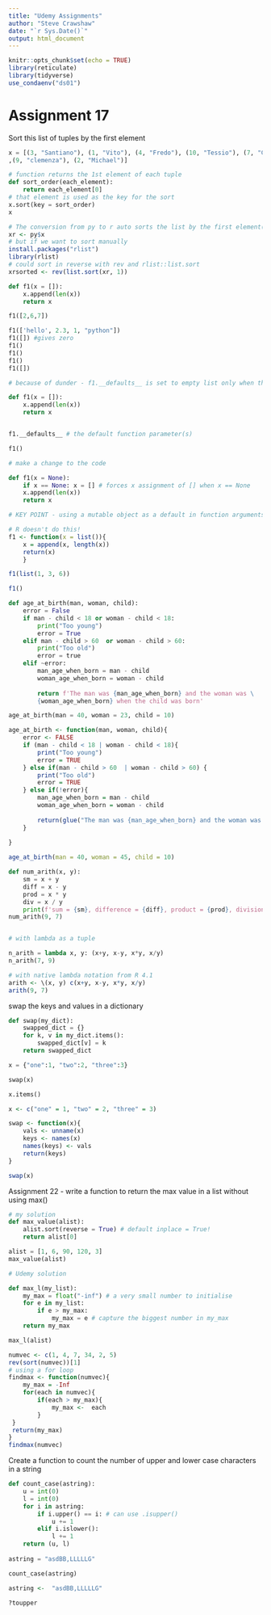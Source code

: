 ```yaml
---
title: "Udemy Assignments"
author: "Steve Crawshaw"
date: "`r Sys.Date()`"
output: html_document
---
```


```r
knitr::opts_chunk$set(echo = TRUE)
library(reticulate)
library(tidyverse)
use_condaenv("ds01")

```

# Assignment 17
Sort this list of tuples by the first element
```python
x = [(3, "Santiano"), (1, "Vito"), (4, "Fredo"), (10, "Tessio"), (7, "Connie") \
,(9, "clemenza"), (2, "Michael")]

# function returns the 1st element of each tuple
def sort_order(each_element):
    return each_element[0]
# that element is used as the key for the sort
x.sort(key = sort_order)
x

```

```r
# The conversion from py to r auto sorts the list by the first element(!)
xr <- py$x
# but if we want to sort manually
install.packages("rlist")
library(rlist)
# could sort in reverse with rev and rlist::list.sort
xrsorted <- rev(list.sort(xr, 1))
```


```python
def f1(x = []):
    x.append(len(x))
    return x

f1([2,6,7])

f1(['hello', 2.3, 1, "python"])
f1([]) #gives zero
f1()
f1()
f1()
f1([])

# because of dunder - f1.__defaults__ is set to empty list only when the function is first defined. so subsequent calls can override, because x ( a mutable list in this case) is changed in the body of the function and that affects the value of x as a default parameter in the function arguments.

def f1(x = []):
    x.append(len(x))
    return x


f1.__defaults__ # the default function parameter(s)

f1()

# make a change to the code

def f1(x = None):
    if x == None: x = [] # forces x assignment of [] when x == None
    x.append(len(x))
    return x

# KEY POINT - using a mutable object as a default in function arguments can cause unintended behaviour due to dunder defaults being set unintentionally when no parameters are passed. Need to deal with this explicitly, either in the code or by setting immutable objects as defaults.


```

```r

# R doesn't do this!
f1 <- function(x = list()){
    x = append(x, length(x))
    return(x)
    }

f1(list(1, 3, 6))

f1()

```

```python

def age_at_birth(man, woman, child):
    error = False
    if man - child < 18 or woman - child < 18:
        print("Too young")
        error = True
    elif man - child > 60  or woman - child > 60:
        print("Too old")
        error = true
    elif ~error:
        man_age_when_born = man - child
        woman_age_when_born = woman - child
        
        return f'The man was {man_age_when_born} and the woman was \
        {woman_age_when_born} when the child was born'

age_at_birth(man = 40, woman = 23, child = 10)

```

```r

age_at_birth <- function(man, woman, child){
    error <- FALSE
    if (man - child < 18 | woman - child < 18){
        print("Too young")
        error = TRUE
    } else if(man - child > 60  | woman - child > 60) {
        print("Too old")
        error = TRUE
    } else if(!error){
        man_age_when_born = man - child
        woman_age_when_born = woman - child
        
        return(glue("The man was {man_age_when_born} and the woman was {woman_age_when_born} when the child was born"))
    }
        
}

age_at_birth(man = 40, woman = 45, child = 10)
```


```python
def num_arith(x, y):
    sm = x + y
    diff = x - y
    prod = x * y
    div = x / y
    print(f'sum = {sm}, difference = {diff}, product = {prod}, division = {div}')
num_arith(9, 7)


# with lambda as a tuple

n_arith = lambda x, y: (x+y, x-y, x*y, x/y)
n_arith(7, 9)

```

```r
# with native lambda notation from R 4.1
arith <- \(x, y) c(x+y, x-y, x*y, x/y)
arith(9, 7)
```

swap the keys and values in a dictionary
```python

def swap(my_dict):
    swapped_dict = {}
    for k, v in my_dict.items():
        swapped_dict[v] = k
    return swapped_dict

x = {"one":1, "two":2, "three":3}

swap(x)

x.items()

```

```r

x <- c("one" = 1, "two" = 2, "three" = 3)

swap <- function(x){
    vals <- unname(x)
    keys <- names(x)
    names(keys) <- vals
    return(keys)
}

swap(x)
```

Assignment 22 - write a function to return the max value in a list without using max()

```python
# my solution
def max_value(alist):
    alist.sort(reverse = True) # default inplace = True!
    return alist[0]

alist = [1, 6, 90, 120, 3]
max_value(alist)

# Udemy solution

def max_l(my_list):
    my_max = float("-inf") # a very small number to initialise
    for e in my_list:
        if e > my_max:
            my_max = e # capture the biggest number in my_max
    return my_max

max_l(alist)

```

```r

numvec <- c(1, 4, 7, 34, 2, 5)
rev(sort(numvec))[1]
# using a for loop
findmax <- function(numvec){
    my_max = -Inf
    for(each in numvec){
        if(each > my_max){
            my_max <-  each
        }
 }
 return(my_max)
}
findmax(numvec)
```


Create a function to count the number of upper and lower case characters in a string
```python

def count_case(astring):
    u = int(0)
    l = int(0)
    for i in astring:
        if i.upper() == i: # can use .isupper()
            u += 1
        elif i.islower():
            l += 1
    return (u, l)
        
astring = "asdBB,LLLLLG"

count_case(astring)

```

```r

astring <-  "asdBB,LLLLLG"

?toupper

```

